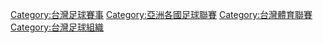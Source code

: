 [[Category:台灣足球賽事|Category:台灣足球賽事]]
[[Category:亞洲各國足球聯賽|Category:亞洲各國足球聯賽]]
[[Category:台灣體育聯賽|Category:台灣體育聯賽]]
[[Category:台灣足球組織|Category:台灣足球組織]]